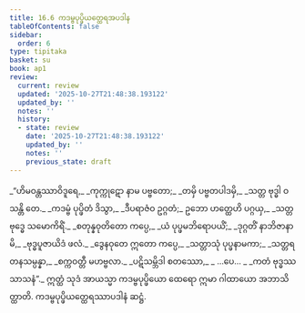 ```yaml
---
title: 16.6 ကဒမ္ဗပုပ္ဖိယတ္ထေရအပဒါန
tableOfContents: false
sidebar:
  order: 6
type: tipitaka
basket: su
book: ap1
review:
  current: review
  updated: '2025-10-27T21:48:38.193122'
  updated_by: ''
  notes: ''
  history:
  - state: review
    date: '2025-10-27T21:48:38.193122'
    updated_by: ''
    notes: ''
    previous_state: draft
---
```



<ReviewStatus review={frontmatter.review} showDetails={true} />

<HypothesisAnnotation frontmatter={frontmatter} />

<DynamicBreadcrumb />

<Division number="30" book="ap1" e="ch" v="20" p="197">

<Paragraph number="2392" type="verses" book="ap1">
_“ဟိမဝန္တဿာဝိဒူရေ,_  
_ကုက္ကုဋော နာမ ပဗ္ဗတော;_  
_တမှိ ပဗ္ဗတပါဒမှိ,_  
_သတ္တ ဗုဒ္ဓါ ဝသန္တိ တေ._  

</Paragraph>

</Division>
<Division number="31" book="ap1" e="ch" v="20" p="197">

<Paragraph number="2393" type="verses" book="ap1">
_ကဒမ္ဗံ ပုပ္ဖိတံ ဒိသွာ,_  
_ဒီပရာဇံဝ ဥဂ္ဂတံ;_  
ဥဘော ဟတ္ထေဟိ ပဂ္ဂယှ,_  
_သတ္တ ဗုဒ္ဓေ သမောကိရိံ._  

</Paragraph>

</Division>
<Division number="32" book="ap1" e="ch" v="20" p="197">

<Paragraph number="2394" type="verses" book="ap1">
_စတုန္နဝုတိတော ကပ္ပေ,_  
_ယံ ပုပ္ဖမဘိရောပယိံ;_  
_ဒုဂ္ဂတိံ နာဘိဇာနာမိ,_  
_ဗုဒ္ဓပူဇာယိဒံ ဖလံ._  

</Paragraph>

</Division>
<Division number="33" book="ap1" e="ch" v="20" p="197">

<Paragraph number="2395" type="verses" book="ap1">
_ဒွေနဝုတေ ဣတော ကပ္ပေ,_  
_သတ္တာသုံ ပုပ္ဖနာမကာ;_  
_သတ္တရတနသမ္ပန္နာ,_  
_စက္ကဝတ္တီ မဟဗ္ဗလာ._  

</Paragraph>

</Division>
<Division number="34" book="ap1" e="ch" v="20" p="197">

<Paragraph number="2396" type="verses" book="ap1">
_ပဋိသမ္ဘိဒါ စတဿော,_  
_ …ပေ… _  
_ကတံ ဗုဒ္ဓဿ သာသနံ”._  

</Paragraph>

<Paragraph number="2397" book="ap1">
ဣတ္ထံ သုဒံ အာယသ္မာ ကဒမ္ဗပုပ္ဖိယော ထေရော ဣမာ ဂါထာယော အဘာသိတ္ထာတိ.

</Paragraph>
</Division>

<Paragraph number="2398" type="center" book="ap1">
ကဒမ္ဗပုပ္ဖိယတ္ထေရဿာပဒါနံ ဆဋ္ဌံ.
</Paragraph>